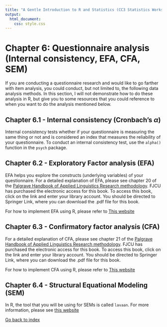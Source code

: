 ```yaml
---
title: "A Gentle Introduction to R and Statistics (CC3 Statistics Workshop)"
output:
  html_document:
    css: style.css
---
```


# Chapter 6: Questionnaire analysis (Internal consistency, EFA, CFA, SEM)

If you are conducting a questionnaire research and would like to go farther with item analysis, you could conduct, but not limited to, the following data analysis methods. In this section, I will not demonstrate how to do these analysis in R, but give you to some resources that you could reference to when you want to do the analysis mentioned below.

## Chapter 6.1 - Internal consistency (Cronbach's $\alpha$)
Internal consistency tests whether if your questionnaire is measuring the same thing or not and is considered an index that measures the reliability of your questionnaire. To conduct an internal consistency test, use the `alpha()` function in the `psych` package. 

## Chapter 6.2 - Exploratory Factor analysis (EFA)
EFA helps you explore the constructs (underlying variables) of your questionnaire. For a detailed explanation of EFA, please see chapter 20 of the [Palgrave Handbook of Applied Linguistics Research methodology](https://autorpa.lib.fju.edu.tw/login?url=https://doi.org/10.1057/978-1-137-59900-1). FJCU has purchased the electronic access for this book. To access this book, click on the link and enter your library account. You should be directed to Springer Link, where you can download the .pdf file for this book. 

For how to implement EFA using R, please refer to [This website](https://stats.idre.ucla.edu/spss/seminars/introduction-to-factor-analysis/a-practical-introduction-to-factor-analysis/)

## Chapter 6.3 - Confirmatory factor analysis (CFA) 
For a detailed explanation of CFA, please see chapter 21 of the [Palgrave Handbook of Applied Linguistics Research methodology](https://autorpa.lib.fju.edu.tw/login?url=https://doi.org/10.1057/978-1-137-59900-1). FJCU has purchased the electronic access for this book. To access this book, click on the link and enter your library account. You should be directed to Springer Link, where you can download the .pdf file for this book. 

For how to implement CFA using R, please refer to [This website](https://stats.idre.ucla.edu/r/seminars/rcfa/)

## Chapter 6.4 - Structural Equational Modeling (SEM)
In R, the tool that you will be using for SEMs is called `lavaan`. For more information, please see [this website](https://stats.idre.ucla.edu/r/seminars/rsem/)




[Go back to index](https://ludougan123234.github.io/Index.html)
